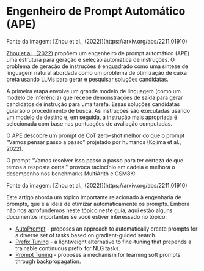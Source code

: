 # Engenheiro de Prompt Automático (APE)


<Screenshot src={APE} alt="APE" />
Fonte da imagem: [Zhou et al., (2022)](https://arxiv.org/abs/2211.01910)

[Zhou et al., (2022)](https://arxiv.org/abs/2211.01910) propõem um engenheiro de prompt automático (APE) uma estrutura para geração e seleção automática de instruções. O problema de geração de instruções é enquadrado como uma síntese de linguagem natural abordada como um problema de otimização de caixa preta usando LLMs para gerar e pesquisar soluções candidatas.

A primeira etapa envolve um grande modelo de linguagem (como um modelo de inferência) que recebe demonstrações de saída para gerar candidatos de instrução para uma tarefa. Essas soluções candidatas guiarão o procedimento de busca. As instruções são executadas usando um modelo de destino e, em seguida, a instrução mais apropriada é selecionada com base nas pontuações de avaliação computadas.

O APE descobre um prompt de CoT zero-shot melhor do que o prompt "Vamos pensar passo a passo" projetado por humanos (Kojima et al., 2022).

O prompt "Vamos resolver isso passo a passo para ter certeza de que temos a resposta certa." provoca raciocínio em cadeia e melhora o desempenho nos benchmarks MultiArith e GSM8K:

<Screenshot src={APECOT} alt="APECOT" />
Fonte da imagem: [Zhou et al., (2022)](https://arxiv.org/abs/2211.01910)

Este artigo aborda um tópico importante relacionado à engenharia de prompts, que é a ideia de otimizar automaticamente os prompts. Embora não nos aprofundemos neste tópico neste guia, aqui estão alguns documentos importantes se você estiver interessado no tópico:

- [AutoPrompt](https://arxiv.org/abs/2010.15980) - proposes an approach to automatically create prompts for a diverse set of tasks based on gradient-guided search.
- [Prefix Tuning](https://arxiv.org/abs/2101.00190) - a lightweight alternative to fine-tuning that prepends a trainable continuous prefix for NLG tasks. 
- [Prompt Tuning](https://arxiv.org/abs/2104.08691) - proposes a mechanism for learning soft prompts through backpropagation.